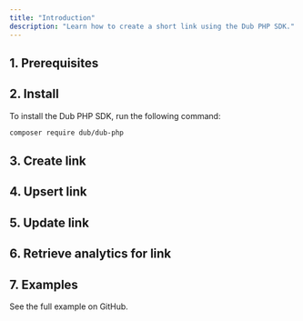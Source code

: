 ```yaml
---
title: "Introduction"
description: "Learn how to create a short link using the Dub PHP SDK."
---
```



## 1. Prerequisites

<Prerequisites />

## 2. Install

To install the Dub PHP SDK, run the following command:

```bash Composer
composer require dub/dub-php
```

## 3. Create link

## 4. Upsert link

## 5. Update link

## 6. Retrieve analytics for link

## 7. Examples

<CardGroup cols={2}>
  <Card
    title="PHP Example"
    icon="arrow-up-right-from-square"
    href="https://github.com/dubinc/examples"
  >
    See the full example on GitHub.
  </Card>
</CardGroup>